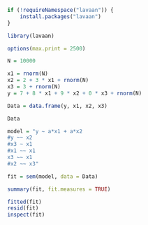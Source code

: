 ```r
if (!requireNamespace("lavaan")) {
    install.packages("lavaan")
}

library(lavaan)

options(max.print = 2500)
```

```r
N = 10000

x1 = rnorm(N)
x2 = 2 + 3 * x1 + rnorm(N)
x3 = 3 + rnorm(N)
y = 7 + 8 * x1 + 9 * x2 + 0 * x3 + rnorm(N)

Data = data.frame(y, x1, x2, x3)

Data
```

```r
model = "y ~ a*x1 + a*x2
#y ~~ x2
#x3 ~ x1
#x1 ~~ x1
x3 ~~ x1
#x2 ~~ x3"

fit = sem(model, data = Data)

summary(fit, fit.measures = TRUE)

fitted(fit)
resid(fit)
inspect(fit)
```







